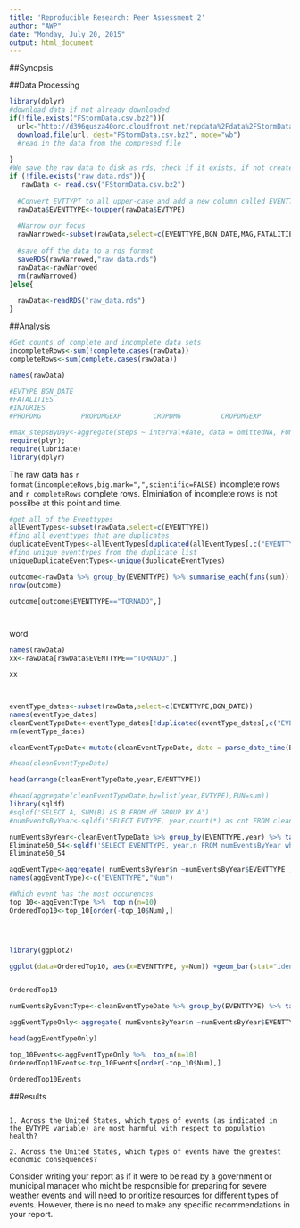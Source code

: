 ---
title: 'Reproducible Research: Peer Assessment 2'
author: "AWP"
date: "Monday, July 20, 2015"
output: html_document
---

##Synopsis


##Data Processing
```{r download_data_and_load_data}

library(dplyr)
#download data if not already downloaded
if(!file.exists("FStormData.csv.bz2")){
  url<-"http://d396qusza40orc.cloudfront.net/repdata%2Fdata%2FStormData.csv.bz2"
  download.file(url, dest="FStormData.csv.bz2", mode="wb") 
  #read in the data from the compresed file
  
}
#We save the raw data to disk as rds, check if it exists, if not create it.
if (!file.exists("raw_data.rds")){
   rawData <- read.csv("FStormData.csv.bz2")
  
  #Convert EVTTYPT to all upper-case and add a new column called EVENTTYPE
  rawData$EVENTTYPE<-toupper(rawData$EVTYPE)
  
  #Narrow our focus
  rawNarrowed<-subset(rawData,select=c(EVENTTYPE,BGN_DATE,MAG,FATALITIES,INJURIES,PROPDMG,PROPDMGEXP,CROPDMG,CROPDMGEXP,WFO))
  
  #save off the data to a rds format
  saveRDS(rawNarrowed,"raw_data.rds")
  rawData<-rawNarrowed
  rm(rawNarrowed)
}else{
 
  rawData<-readRDS("raw_data.rds")
}
```

##Analysis
```{r initial_analysis}
#Get counts of complete and incomplete data sets
incompleteRows<-sum(!complete.cases(rawData))
completeRows<-sum(complete.cases(rawData))

names(rawData)

#EVTYPE BGN_DATE
#FATALITIES
#INJURIES
#PROPDMG          PROPDMGEXP        CROPDMG          CROPDMGEXP  

#max_stepsByDay<-aggregate(steps ~ interval+date, data = omittedNA, FUN = mean)
require(plyr); 
require(lubridate)
library(dplyr)
```

The raw data has `r format(incompleteRows,big.mark=",",scientific=FALSE)` incomplete rows and `r completeRows` complete rows. Elminiation of incomplete rows is not possilbe at this point and time.


```{r find_duplicate_eventtypes}

#get all of the Eventtypes
allEventTypes<-subset(rawData,select=c(EVENTTYPE))
#find all eventtypes that are duplicates
duplicateEventTypes<-allEventTypes[duplicated(allEventTypes[,c("EVENTTYPE")]),]
#find unique eventtypes from the duplicate list
uniqueDuplicateEventTypes<-unique(duplicateEventTypes)

outcome<-rawData %>% group_by(EVENTTYPE) %>% summarise_each(funs(sum))
nrow(outcome)

outcome[outcome$EVENTTYPE=="TORNADO",]




```

word

```{r}
names(rawData)
xx<-rawData[rawData$EVENTTYPE=="TORNADO",] 

xx



eventType_dates<-subset(rawData,select=c(EVENTTYPE,BGN_DATE)) 
names(eventType_dates)
cleanEventTypeDate<-eventType_dates[!duplicated(eventType_dates[,c("EVENTTYPE","BGN_DATE")]),]
rm(eventType_dates)

cleanEventTypeDate<-mutate(cleanEventTypeDate, date = parse_date_time(BGN_DATE,"%m/%d/%y %H%M%S"),year = year(date))

#head(cleanEventTypeDate)

head(arrange(cleanEventTypeDate,year,EVENTTYPE))

#head(aggregate(cleanEventTypeDate,by=list(year,EVTYPE),FUN=sum))
library(sqldf)
#sqldf('SELECT A, SUM(B) AS B FROM df GROUP BY A')
#numEventsByYear<-sqldf('SELECT EVTYPE, year,count(*) as cnt FROM cleanEventTypeDate where year>=1950 and year<=1954 GROUP BY year,EVTYPE')
```


```{r ploting, fig.width=10}

numEventsByYear<-cleanEventTypeDate %>% group_by(EVENTTYPE,year) %>% tally()
Eliminate50_54<-sqldf('SELECT EVENTTYPE, year,n FROM numEventsByYear where year>=1950 and year<=1954 ')
Eliminate50_54

aggEventType<-aggregate( numEventsByYear$n ~numEventsByYear$EVENTTYPE ,FUN = sum, na.rm=TRUE)
names(aggEventType)<-c("EVENTTYPE","Num")

#Which event has the most occurences 
top_10<-aggEventType %>%  top_n(n=10) 
OrderedTop10<-top_10[order(-top_10$Num),]




library(ggplot2)

ggplot(data=OrderedTop10, aes(x=EVENTTYPE, y=Num)) +geom_bar(stat="identity")+theme(axis.text.x=element_text(angle=90,hjust=1,vjust=0.5))


OrderedTop10

```



```{r}
numEventsByEventType<-cleanEventTypeDate %>% group_by(EVENTTYPE) %>% tally()

aggEventTypeOnly<-aggregate( numEventsByYear$n ~numEventsByYear$EVENTTYPE ,FUN = sum, na.rm=TRUE)

head(aggEventTypeOnly)

top_10Events<-aggEventTypeOnly %>%  top_n(n=10) 
OrderedTop10Events<-top_10Events[order(-top_10$Num),]

OrderedTop10Events

```




##Results
```{r}
```

    1. Across the United States, which types of events (as indicated in the EVTYPE variable) are most harmful with respect to population health?

    2. Across the United States, which types of events have the greatest economic consequences?

Consider writing your report as if it were to be read by a government or municipal manager who might be responsible for preparing for severe weather events and will need to prioritize resources for different types of events. However, there is no need to make any specific recommendations in your report.